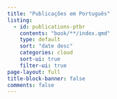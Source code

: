 ```yaml
---
title: "Publicações em Português"
listing:
  - id: publications-ptbr
    contents: "book/**/index.qmd"
    type: default
    sort: "date desc"
    categories: cloud
    sort-ui: true
    filter-ui: true
page-layout: full
title-block-banner: false
comments: false
---
```


::: {#publications-ptbr}
:::
